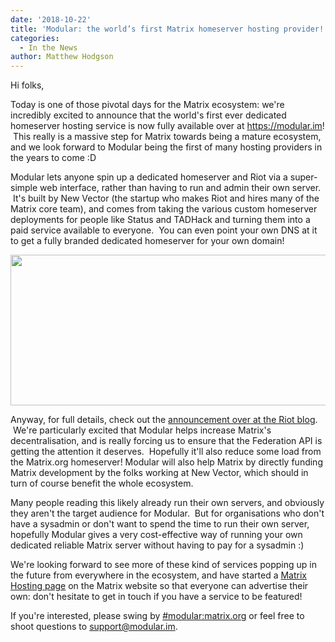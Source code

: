 ```yaml
---
date: '2018-10-22'
title: 'Modular: the world’s first Matrix homeserver hosting provider!'
categories:
  - In the News
author: Matthew Hodgson
---
```


Hi folks,


Today is one of those pivotal days for the Matrix ecosystem: we're incredibly excited to announce that the world's first ever dedicated homeserver hosting service is now fully available over at 
<a href="https://modular.im">https://modular.im</a>!  This really is a massive step for Matrix towards being a mature ecosystem, and we look forward to Modular being the first of many hosting providers in the years to come :D


Modular lets anyone spin up a dedicated homeserver and Riot via a super-simple web interface, rather than having to run and admin their own server.  It's built by New Vector (the startup who makes Riot and hires many of the Matrix core team), and comes from taking the various custom homeserver deployments for people like Status and TADHack and turning them into a paid service available to everyone.  You can even point your own DNS at it to get a fully branded dedicated homeserver for your own domain!


<a href="https://modular.im"><img class="aligncenter wp-image-3662 size-full" src="/blog/wp-content/uploads/2018/10/181022-Modular-featured.png" alt="" width="800" height="241" /></a>


Anyway, for full details, check out the 
<a href="https://medium.com/@RiotChat/introducing-modular-awesome-hosting-for-riot-matrix-665a7a0c616">announcement over at the Riot blog</a>.  We're particularly excited that Modular helps increase Matrix's decentralisation, and is really forcing us to ensure that the Federation API is getting the attention it deserves.  Hopefully it'll also reduce some load from the Matrix.org homeserver! Modular will also help Matrix by directly funding Matrix development by the folks working at New Vector, which should in turn of course benefit the whole ecosystem.


Many people reading this likely already run their own servers, and obviously they aren't the target audience for Modular.  But for organisations who don't have a sysadmin or don't want to spend the time to run their own server, hopefully Modular gives a very cost-effective way of running your own dedicated reliable Matrix server without having to pay for a sysadmin :)


We're looking forward to see more of these kind of services popping up in the future from everywhere in the ecosystem, and have started a 
<a href="/docs/projects/hosting">Matrix Hosting page</a> on the Matrix website so that everyone can advertise their own: don't hesitate to get in touch if you have a service to be featured!


If you're interested, please swing by 
<a href="https://matrix.to/#/#modular:matrix.org">#modular:matrix.org</a> or feel free to shoot questions to 
<a href="mailto:support@modular.im">support@modular.im</a>.
